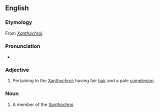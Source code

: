 ==English==

===Etymology===
From ''[[Xanthochroi]]''.

===Pronunciation===
* {{IPA|/zænˈθəʊkɹɔɪd/|lang=en}}

===Adjective===
{{en-adj}}

# {{lb|en|anthropology}} Pertaining to the [[Xanthochroi]]; having fair [[hair]] and a pale [[complexion]].

===Noun===
{{en-noun}}

# {{lb|en|anthropology}} A member of the [[Xanthochroi]].